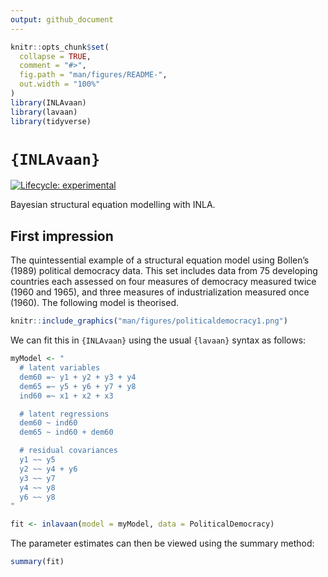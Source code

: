 ```yaml
---
output: github_document
---
```


<!-- README.md is generated from README.Rmd. Please edit that file -->

```r
knitr::opts_chunk$set(
  collapse = TRUE,
  comment = "#>",
  fig.path = "man/figures/README-",
  out.width = "100%"
)
library(INLAvaan)
library(lavaan)
library(tidyverse)
```

# `{INLAvaan}`

<!-- badges: start -->
[![Lifecycle: experimental](https://img.shields.io/badge/lifecycle-experimental-orange.svg)](https://lifecycle.r-lib.org/articles/stages.html#experimental)
<!-- badges: end -->

Bayesian structural equation modelling with INLA.

## First impression

The quintessential example of a structural equation model using Bollen's (1989) political democracy data.
This set includes data from 75 developing countries each assessed on four measures of democracy measured twice (1960 and 1965), and three measures of industrialization measured once (1960).
The following model is theorised.

```r
knitr::include_graphics("man/figures/politicaldemocracy1.png")
```

<!-- ![](man/figures/politicaldemocracy1.png) -->

We can fit this in `{INLAvaan}` using the usual `{lavaan}` syntax as follows:

```r
myModel <- "
  # latent variables
  dem60 =~ y1 + y2 + y3 + y4
  dem65 =~ y5 + y6 + y7 + y8
  ind60 =~ x1 + x2 + x3

  # latent regressions
  dem60 ~ ind60
  dem65 ~ ind60 + dem60

  # residual covariances
  y1 ~~ y5
  y2 ~~ y4 + y6
  y3 ~~ y7
  y4 ~~ y8
  y6 ~~ y8
"

fit <- inlavaan(model = myModel, data = PoliticalDemocracy)
```

The parameter estimates can then be viewed using the summary method:

```r
summary(fit)
```
